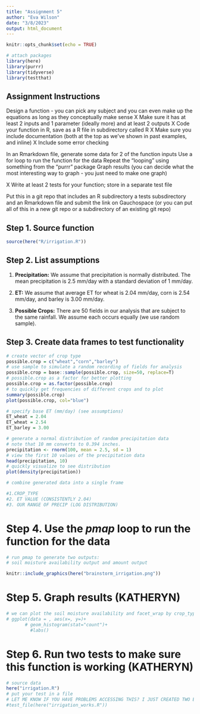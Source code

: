 ```yaml
---
title: "Assignment 5"
author: "Eva Wilson"
date: "3/8/2023"
output: html_document
---
```


```r
knitr::opts_chunk$set(echo = TRUE)

# attach packages 
library(here)
library(purrr)
library(tidyverse)
library(testthat)
```

## Assignment Instructions 

Design a function - you can pick any subject and you can even make up the equations as long as they conceptually make sense
  X Make sure it has at least 2 inputs and 1 parameter (ideally more) and at least 2 outputs
  X Code your function in R, save as a R file in subdirectory called R
  X Make sure you include documentation (both at the top as we’ve shown in past examples, and inline)
  X Include some error checking

In an Rmarkdown file, generate some data for 2 of the function inputs
  Use a for loop to run the function for the data
  Repeat the “looping” using something from the “purrr” package
  Graph results (you can decide what the most interesting way to graph - you just need to make one graph)

X Write at least 2 tests for your function; store in a separate test file

Put this in a git repo that includes an R subdirectory a tests subsdirectory and an Rmarkdown file and submit the link on Gauchospace (or you can put all of this in a new git repo or a subdirectory of an existing git repo)

## Step 1. Source function 
```r
source(here("R/irrigation.R"))
```

## Step 2. List assumptions 

1. **Precipitation:** We assume that precipitation is normally distributed. The mean precipitation is 2.5 mm/day with a standard deviation of 1 mm/day. 

2. **ET:** We assume that average ET for wheat is 2.04 mm/day, corn is 2.54 mm/day, and barley is 3.00 mm/day. 

3. **Possible Crops:** There are 50 fields in our analysis that are subject to the same rainfall. We assume each occurs equally (we use random sample).

## Step 3. Create data frames to test functionality
```r
# create vector of crop type
possible.crop = c("wheat","corn","barley")
# use sample to simulate a random recording of fields for analysis
possible.crop = base::sample(possible.crop, size=50, replace=T)
# possible.crop as a factor for better plotting
possible.crop = as.factor(possible.crop)
# to quickly get frequencies of different crops and to plot 
summary(possible.crop)
plot(possible.crop, col="blue")

# specify base ET (mm/day) (see assumptions)
ET_wheat = 2.04
ET_wheat = 2.54
ET_barley = 3.00

# generate a normal distribution of random precipitation data
# note that 10 mm converts to 0.394 inches.  
precipitation <- rnorm(100, mean = 2.5, sd = 1)
# view the first 10 values of the precipitation data
head(precipitation, 10)
# quickly visualize to see distribution
plot(density(precipitation))

# combine generated data into a single frame 

#1.CROP_TYPE
#2. ET VALUE (CONSISTENTLY 2.04)
#3. OUR RANGE OF PRECIP (LOG DISTRIBUTION)

```

# Step 4. Use the *pmap* loop to run the function for the data 
```r
# run pmap to generate two outputs:
# soil moisture availability output and amount output

knitr::include_graphics(here("brainstorm_irrigation.png"))
```

# Step 5. Graph results (KATHERYN)
```r
# we can plot the soil moisture availability and facet_wrap by crop_type 
# ggplot(data = , aes(x=, y=)+
       # geom_histogram(stat="count")+
         #labs()
```

# Step 6. Run two tests to make sure this function is working (KATHERYN)
```r
# source data
here("irrigation.R")
# put your test in a file
# LET ME KNOW IF YOU HAVE PROBLEMS ACCESSING THIS? I JUST CREATED TWO BASIC FUNCTION TESTS USING EXPECT_EQUAL
#test_file(here("irrigation_works.R"))
```
